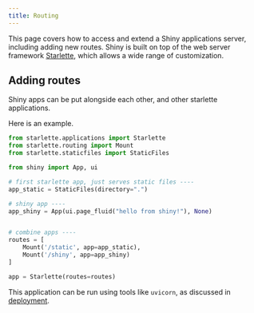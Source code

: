 ```yaml
---
title: Routing
---
```


This page covers how to access and extend a Shiny applications server,
including adding new routes.
Shiny is built on top of the web server framework [Starlette](https://www.starlette.io/),
which allows a wide range of customization.

## Adding routes

Shiny apps can be put alongside each other, and other starlette applications.

Here is an example.

```python
from starlette.applications import Starlette
from starlette.routing import Mount
from starlette.staticfiles import StaticFiles

from shiny import App, ui

# first starlette app, just serves static files ----
app_static = StaticFiles(directory=".")

# shiny app ----
app_shiny = App(ui.page_fluid("hello from shiny!"), None)


# combine apps ----
routes = [
    Mount('/static', app=app_static),
    Mount('/shiny', app=app_shiny)
]

app = Starlette(routes=routes)
```

This application can be run using tools like `uvicorn`, as discussed in [deployment](deploy-on-prem.qmd).

